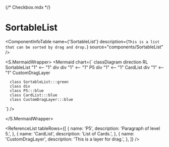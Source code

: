 {/* Checkbox.mdx */}



<Meta title="ApplicationModel/Components/Activities/Seriality/ThreeCards/ThreeCardsContent/SortableList/docs" />

# SortableList

<ComponentInfoTable
  name={'SortableList'}
  description={`This is a list that can be sorted by drag and drop.`}
  source="components/SortableList"
/>

<PropertiesTable tableRows={[]} />

<S.MermaidWrapper>
<Mermaid
  chart={`
     classDiagram
     direction RL
      SortableList "1" <-- "1" div
      div "1" <-- "1" P5
      div "1" <-- "1" CardList
      div "1" <-- "1" CustomDragLayer

      class SortableList:::green
      class div
      class P5:::blue
      class CardList:::blue
      class CustomDragLayer:::blue

`}
/>

</S.MermaidWrapper>

<ReferenceList
  tableRows={[
    {
      name: 'P5',
      description: 'Paragraph of level 5.',
    },
    {
      name: 'CardList',
      description: 'List of Cards.',
    },
    {
      name: 'CustomDragLayer',
      description: 'This is a layer for drag.',
    },
  ]}
/>
